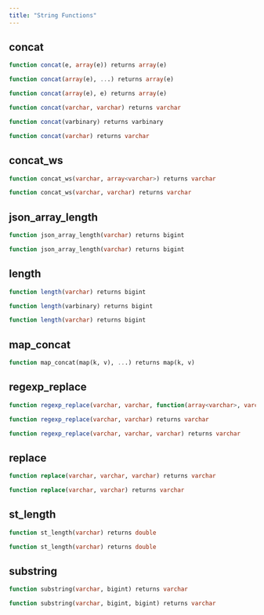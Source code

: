 ```yaml
---
title: "String Functions"
---
```


## concat
```sql
function concat(e, array(e)) returns array(e)
```


```sql
function concat(array(e), ...) returns array(e)
```


```sql
function concat(array(e), e) returns array(e)
```


```sql
function concat(varchar, varchar) returns varchar
```


```sql
function concat(varbinary) returns varbinary
```


```sql
function concat(varchar) returns varchar
```


## concat_ws
```sql
function concat_ws(varchar, array<varchar>) returns varchar
```


```sql
function concat_ws(varchar, varchar) returns varchar
```


## json_array_length
```sql
function json_array_length(varchar) returns bigint
```


```sql
function json_array_length(varchar) returns bigint
```


## length
```sql
function length(varchar) returns bigint
```


```sql
function length(varbinary) returns bigint
```


```sql
function length(varchar) returns bigint
```


## map_concat
```sql
function map_concat(map(k, v), ...) returns map(k, v)
```


## regexp_replace
```sql
function regexp_replace(varchar, varchar, function(array<varchar>, varchar)) returns varchar
```


```sql
function regexp_replace(varchar, varchar) returns varchar
```


```sql
function regexp_replace(varchar, varchar, varchar) returns varchar
```


## replace
```sql
function replace(varchar, varchar, varchar) returns varchar
```


```sql
function replace(varchar, varchar) returns varchar
```


## st_length
```sql
function st_length(varchar) returns double
```


```sql
function st_length(varchar) returns double
```


## substring
```sql
function substring(varchar, bigint) returns varchar
```


```sql
function substring(varchar, bigint, bigint) returns varchar
```



